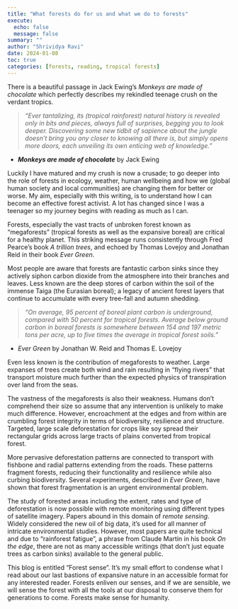 ```yaml
---
title: "What forests do for us and what we do to forests"
execute:
  echo: false
  message: false
summary: ""
author: "Shrividya Ravi"
date: 2024-01-08
toc: true
categories: [forests, reading, tropical forests]
---
```


There is a beautiful passage in Jack Ewing's _Monkeys are made of chocolate_ which perfectly describes my rekindled teenage crush on the verdant tropics.  

> *"Ever tantalizing, its (tropical rainforest) natural history is revealed only in bits and pieces, always full of surprises, begging you to look deeper. Discovering some new tidbit of sapience about the jungle doesn’t bring you any closer to knowing all there is, but simply opens more doors, each unveiling its own enticing web of knowledge."*

- **_Monkeys are made of chocolate_** by Jack Ewing

Luckily I have matured and my crush is now a crusade; to go deeper into the role of forests in ecology, weather, human wellbeing and how we (global human society and local communities) are changing them for better or worse. My aim, especially with this writing, is to understand how I can become an effective forest activist. A lot has changed since I was a teenager so my journey begins with reading as much as I can. 

Forests, especially the vast tracts of unbroken forest known as "megaforests" (tropical forests as well as the expansive boreal) are critical for a healthy planet. This striking message runs consistently through Fred Pearce's book _A trillion trees_, and echoed by Thomas Lovejoy and Jonathan Reid in their book _Ever Green_. 

Most people are aware that forests are fantastic carbon sinks since they actively siphon carbon dioxide from the atmosphere into their branches and leaves. Less known are the deep stores of carbon within the soil of the immense Taiga (the Eurasian boreal); a legacy of ancient forest layers that continue to accumulate with every tree-fall and autumn shedding. 

> *"On average, 95 percent of boreal plant carbon is underground, compared with 50 percent for tropical forests. Average below ground carbon in boreal forests is somewhere between 154 and 197 metric tons per acre, up to five times the average in tropical forest soils."*

- *Ever Green* by Jonathan W. Reid and Thomas E. Lovejoy 

Even less known is the contribution of megaforests to weather. Large expanses of trees create both wind and rain resulting in "flying rivers" that transport moisture much further than the expected physics of transpiration over land from the seas. 

The vastness of the megaforests is also their weakness. Humans don't comprehend their size so assume that any intervention is unlikely to make much difference. However, encroachment at the edges and from within are crumbling forest integrity in terms of biodiversity, resilience and structure. Targeted, large scale deforestation for crops like soy spread their rectangular grids across large tracts of plains converted from tropical forest. 

More pervasive deforestation patterns are connected to transport with fishbone and radial patterns extending from the roads. These patterns fragment forests, reducing their functionality and resilience while also curbing biodiversity. Several experiments, described in *Ever Green*, have shown that forest fragmentation is an urgent environmental problem.

The study of forested areas including the extent, rates and type of deforestation is now possible with remote monitoring using different types of satellite imagery. Papers abound in this domain of _remote sensing_. Widely considered the new oil of big data, it's used for all manner of intricate environmental studies. However, most papers are quite technical and due to "rainforest fatigue", a phrase from Claude Martin in his book *On the edge*, there are not as many accessible writings (that don't just equate trees as carbon sinks) available to the general public. 

This blog is entitled "Forest sense". It's my small effort to condense what I read about our last bastions of expansive nature in an accessible format for any interested reader. Forests enliven our senses, and if we are sensible, we will sense the forest with all the tools at our disposal to conserve them for generations to come. Forests make sense for humanity.